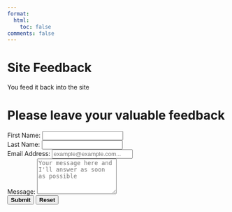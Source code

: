 ```yaml
---
format:
  html:
    toc: false
comments: false
---
```


# Site Feedback

You feed it back into the site

```{=html5}
<!DOCTYPE html>
<html>
<head>
  <title>Please leave your valuable feedback</title>
  <link rel="stylesheet" href="style.css">
</head>
<body>
  <div class="container">
    <h1 class="text-center">Please leave your valuable feedback</h1>
    <form name="contact-form" method="POST" data-netlify="true" netlify-honeypot="bot-field" action="/success">
      <div class="form-group row">
        <div class="col-6">
          <label for="first-name">First Name:</label>
          <input type="text" class="form-control" id="first-name" name="first-name" required>
        </div>
        <div class="col-6">
          <label for="second-name">Last Name:</label>
          <input type="text" class="form-control" id="second-name" name="second-name" required>
        </div>
      </div>
      <div class="form-group">
        <label for="email">Email Address:</label>
        <input type="email" class="form-control" id="email" name="email" placeholder="example@example.com..." required>
      </div>
      <div class="form-group">
        <label for="message">Message:</label>
        <textarea class="form-control" id="message" name="message" rows="5" placeholder="Your message here and I'll answer as soon as possible" required></textarea>
      </div>
      <div class="text-center mt-4">
        <button type="submit" class="btn btn-primary mr-3" style="font-weight: bold;">Submit</button>
        <button type="reset" class="btn btn-secondary ml-3" style="font-weight: bold;">Reset</button>
      </div>
    </form>
  </div>
</body>
</html>
```
